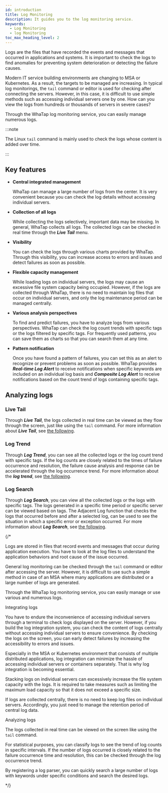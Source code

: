 ```yaml
---
id: introduction
title: Log Monitoring
description: It guides you to the log monitoring service.
keywords:
  - Log Monitoring
  - log Monitoring
toc_max_heading_level: 2
---
```


Logs are the files that have recorded the events and messages that occurred in applications and systems. It is important to check the logs to find anomalies for preventing system deterioration or detecting the failure causes. 

Modern IT service building environments are changing to MSA or Kubernetes. As a result, the targets to be managed are increasing. In typical log monitorings, the `tail` command or editor is used for checking after connecting the servers. However, in this case, it is difficult to use simple methods such as accessing individual servers one by one. How can you view the logs from hundreds or thousands of servers in severe cases? 

Through the WhaTap log monitoring service, you can easily manage numerous logs.

:::note

The Linux `tail` command is mainly used to check the logs whose content is added over time.

:::

## Key features

- **Central integrated management**

  WhaTap can manage a large number of logs from the center. It is very convenient because you can check the log details without accessing individual servers. 

- **Collection of all logs**

  While collecting the logs selectively, important data may be missing. In general, WhaTap collects all logs. The collected logs can be checked in real time through the **_Live Tail_** menu.

- **Visibility**

  You can check the logs through various charts provided by WhaTap. Through this visibility, you can increase access to errors and issues and detect failures as soon as possible.

- **Flexible capacity management**

  While loading logs on individual servers, the logs may cause an excessive file system capacity being occupied. However, if the logs are collected through WhaTap, there is no need to maintain log files that occur on individual servers, and only the log maintenance period can be managed centrally. 

- **Various analysis perspectives**

  To find and predict failures, you have to analyze logs from various perspectives. WhaTap can check the log count trends with specific tags or the logs filtered by specific tags. For frequently used patterns, you can save them as charts so that you can search them at any time.

- **Pattern notification**

  Once you have found a pattern of failures, you can set this as an alert to recognize or prevent problems as soon as possible. WhaTap provides **_Real-time Log Alert_** to receive notifications when specific keywords are included on an individual log basis and **_Composite Log Alert_** to receive notifications based on the count trend of logs containing specific tags. 

## Analyzing logs

### Live Tail

Through **_Live Tail_**, the logs collected in real time can be viewed as they flow through the screen, just like using the `tail` command. For more information about **_Live Tail_**, see [the following](log-lt).

### Log Trend

Through **_Log Trend_**, you can see all the collected logs or the log count trend with specific tags. If the log counts are closely related to the times of failure occurrence and resolution, the failure cause analysis and response can be accelerated through the log occurrence trend. For more information about the **_log trend_**, see [the following](log-exp).

### Log Search

Through **_Log Search_**, you can view all the collected logs or the logs with specific tags. The logs generated in a specific time period or specific server can be viewed based on tags. The Adjacent Log function that checks the logs that occurred before and after a selected log, can be used to see the situation in which a specific error or exception occurred. For more information about **_Log Search_**, see [the following](log-search).

{/* 

Logs are stored in files that record events and messages that occur during application execution. You have to look at the log files to understand the application behaviors and root cause of the issue occurred.

General log monitoring can be checked through the `tail` command or editor after accessing the server. However, it is difficult to use such a simple method in case of an MSA where many applications are distributed or a large number of logs are generated.

Through the WhaTap log monitoring service, you can easily manage or use various and numerous logs.

Integrating logs

You have to endure the inconvenience of accessing individual servers through a terminal to check logs displayed on the server. However, if you build the log integration system, you can check the content of logs centrally without accessing individual servers to ensure convenience. By checking the logs on the screen, you can early detect failures by increasing the accessibility to errors and issues. 

Especially in the MSA or Kubernetes environment that consists of multiple distributed applications, log integration can minimize the hassle of accessing individual servers or containers separately. That is why log integration is becoming essential.

Stacking logs on individual servers can excessively increase the file system capacity with the logs. It is required to take measures such as limiting the maximum load capacity so that it does not exceed a specific size. 

If logs are collected centrally, there is no need to keep log files on individual servers. Accordingly, you just need to manage the retention period of central log data.

Analyzing logs

The logs collected in real time can be viewed on the screen like using the `tail` command. 

For statistical purposes, you can classify logs to see the trend of log counts in specific intervals. If the number of logs occurred is closely related to the failure occurrence time and resolution, this can be checked through the log occurrence trend. 

By registering a log parser, you can quickly search a large number of logs with keywords under specific conditions and search the desired logs.

*/}
